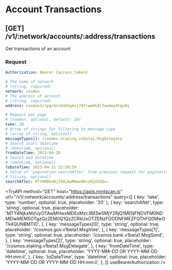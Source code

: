 
# Account Transactions

## **[GET]** /v1/:network/accounts/:address/transactions

Get transactions of an account

### Request

```yaml filename="Headers"
Authorization: Bearer {access_token}
```

```yaml filename="Parameters"
# The name of network
# (string, required)
network: cosmos
# The address of account
# (string, required)
address: cosmos1clpqr4nrk4khgkxj78fcwwh6dl3uw4ep4tgu9q
```

```yaml filename="Queries"
# Request per page
# (number, optional, default: 20)
take: 20
# Array of strings for filtering by message type
# (array of string, optional)
messageTypes[]: /cosmos.staking.v1beta1.MsgDelegate
# Search start datetime
# (datetime, optional)
fromDateTime: 2023-04-20
# Search end datetime
# (datetime, optional)
toDateTime: 2023-04-21 23:59:59
# Value of `pagination.searchAfter` from previous request for pagination
# (string, optional)
searchAfter: MTY4MDUxNjI5NjAwMHwxNDczMjU5OQ==
```

<TryAPI
  method="GET"
  host="https://apis.mintscan.io"
  url="/v1/:network/accounts/:address/transactions"
  query={[
    { key: 'take', type: 'number', optional: true, placeholder: '20' },
    {
      key: 'searchAfter',
      type: 'string',
      optional: true,
      placeholder:
        'MTY4NjkxMzUyOTAwMHwxMDExMzc3M3w5MjY2RjQ1MENFNDVFM0NDMEIwMEM5OTgzQzZEM0Q1QzZCRkUxOTZENzFGODNFMEZFQThFQ0MwOTk4QUNBMTlD',
    },
    {
      key: 'messageTypes[0]',
      type: 'string',
      optional: true,
      placeholder: '/cosmos.gov.v1beta1.MsgVote',
    },
    {
      key: 'messageTypes[1]',
      type: 'string',
      optional: true,
      placeholder: '/cosmos.bank.v1beta1.MsgSend',
    },
    {
      key: 'messageTypes[2]',
      type: 'string',
      optional: true,
      placeholder: '/cosmos.staking.v1beta1.MsgDelegate',
    },
    {
      key: 'fromDateTime',
      type: 'datetime',
      optional: true,
      placeholder: 'YYYY-MM-DD OR YYYY-MM-DD HH:mm:ii',
    },
    {
      key: 'toDateTime',
      type: 'datetime',
      optional: true,
      placeholder: 'YYYY-MM-DD OR YYYY-MM-DD HH:mm:ii',
    },
  ]}
  useBearerAuthorization
/>

